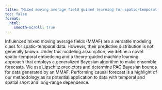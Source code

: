 ```yaml
---
title: "Mixed moving average field guided learning for spatio-temporal data"
toc: false
format:
  html:
    smooth-scroll: true
---
```


Influenced mixed moving average fields (MMAF) are a versatile modeling class for spatio-temporal data. However, their predictive distribution is not generally known. Under this modeling assumption, we define a novel spatio-temporal embedding and a theory-guided machine learning approach that employs a generalized Bayesian algorithm to make ensemble forecasts. We use Lipschitz predictors and determine PAC Bayesian bounds for data generated by an MMAF. Performing causal forecast is a highlight of our methodology as its potential application to data with temporal and spatial short and long-range dependence.
